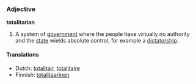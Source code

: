 === Adjective ===

'''totalitarian'''

#A system of [[government]] where the people have virtually no authority and the [[state]] wields absolute control, for example a [[dictatorship]].

==== Translations ====
*Dutch: [[totalitair]], [[totalitaire]]
*Finnish: [[totalitaarinen]]